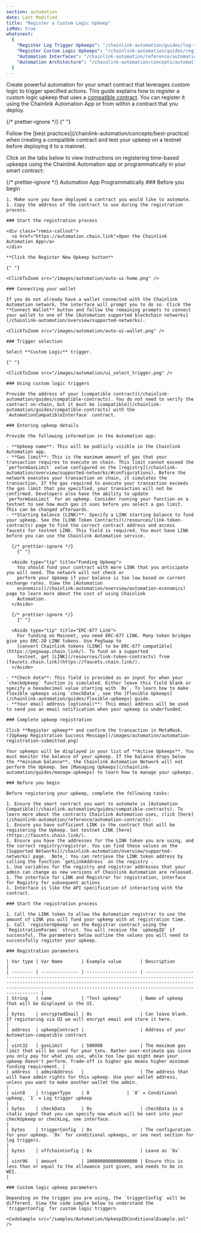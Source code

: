 ```yaml
---
section: automation
date: Last Modified
title: "Register a Custom Logic Upkeep"
isMdx: true
whatsnext:
  {
    "Register Log Trigger Upkeeps": "/chainlink-automation/guides/log-trigger/",
    "Register Custom Logic Upkeeps": "/chainlink-automation/guides/register-upkeep/",
    "Automation Interfaces": "/chainlink-automation/reference/automation-interfaces",
    "Automation Architecture": "/chainlink-automation/concepts/automation-architecture/",
  }
---
```



Create powerful automation for your smart contract that leverages custom logic to trigger specified actions. This guide explains how to register a custom logic upkeep that uses a [compatible contract](/chainlink-automation/guides/compatible-contracts). You can register it using the Chainlink Automation App or from within a contract that you deploy.

{/* prettier-ignore */}
{" "}

<Aside type="tip" title="Testing and best practices">
  Follow the [best practices](/chainlink-automation/concepts/best-practice) when creating a compatible contract and test
  your upkeep on a testnet before deploying it to a mainnet.
</Aside>

Click on the tabs below to view instructions on registering time-based upkeeps using the Chainlink Automation app or programmatically in your smart contract:

{/* prettier-ignore */}
<Tabs client:visible>
  <Fragment slot="tab.customUI">Automation App</Fragment>
  <Fragment slot="tab.customProgram">Programmatically</Fragment>
  <Fragment slot="panel.customUI">
    ### Before you begin

    1. Make sure you have deployed a contract you would like to automate.
    1. Copy the address of the contract to use during the registration process.

    ### Start the registration process

    <div class="remix-callout">
      <a href="https://automation.chain.link">Open the Chainlink Automation App</a>
    </div>

    **Click the Register New Upkeep button**

    {" "}

    <ClickToZoom src="/images/automation/auto-ui-home.png" />

    ### Connecting your wallet

    If you do not already have a wallet connected with the Chainlink Automation network, the interface will prompt you to do so. Click the **Connect Wallet** button and follow the remaining prompts to connect your wallet to one of the [Automation supported blockchain networks](/chainlink-automation/overview/supported-networks).

    <ClickToZoom src="/images/automation/auto-ui-wallet.png" />

    ### Trigger selection

    Select **Custom Logic** trigger.

    {" "}

    <ClickToZoom src="/images/automation/ui_select_trigger.png" />

    ### Using custom logic triggers

    Provide the address of your [compatible contract](/chainlink-automation/guides/compatible-contracts). You do not need to verify the contract on-chain, but it must be [compatible](/chainlink-automation/guides/compatible-contracts) with the `AutomationCompatibleInterface` contract.

    ### Entering upkeep details

    Provide the following information in the Automation app:

    - **Upkeep name**: This will be publicly visible in the Chainlink Automation app.
    - **Gas limit**: This is the maximum amount of gas that your transaction requires to execute on chain. This limit cannot exceed the `performGasLimit` value configured on the [registry](/chainlink-automation/overview/supported-networks/#configurations). Before the network executes your transaction on chain, it simulates the transaction. If the gas required to execute your transaction exceeds the gas limit that you specified, your transaction will not be confirmed. Developers also have the ability to update `performGasLimit` for an upkeep. Consider running your function on a testnet to see how much gas it uses before you select a gas limit. This can be changed afterwards.
    - **Starting balance (LINK)**: Specify a LINK starting balance to fund your upkeep. See the [LINK Token Contracts](/resources/link-token-contracts) page to find the correct contract address and access faucets for testnet LINK. This field is required. You must have LINK before you can use the Chainlink Automation service.

      {/* prettier-ignore */}
        {" "}

      <Aside type="tip" title="Funding Upkeep">
        You should fund your contract with more LINK that you anticipate you will need. The network will not check or
        perform your Upkeep if your balance is too low based on current exchange rates. View the [Automation
        economics](/chainlink-automation/overview/automation-economics) page to learn more about the cost of using Chainlink
        Automation.
      </Aside>

      {/* prettier-ignore */}
        {" "}

      <Aside type="tip" title="ERC-677 Link">
        For funding on Mainnet, you need ERC-677 LINK. Many token bridges give you ERC-20 LINK tokens. Use PegSwap to
        [convert Chainlink tokens (LINK) to be ERC-677 compatible](https://pegswap.chain.link/). To fund on a supported
        testnet, get [LINK](/resources/link-token-contracts) from [faucets.chain.link](https://faucets.chain.link/).
      </Aside>

    - **Check data**: This field is provided as an input for when your `checkUpkeep` function is simulated. Either leave this field blank or specify a hexadecimal value starting with `0x`. To learn how to make flexible upkeeps using `checkData`, see the [Flexible Upkeeps](/chainlink-automation/guides/flexible-upkeeps) guide.
    - **Your email address (optional)**: This email address will be used to send you an email notification when your upkeep is underfunded.

    ### Complete upkeep registration

    Click **Register upkeep** and confirm the transaction in MetaMask.
    ![Upkeep Registration Success Message](/images/automation/automation-registration-submitted.png)

    Your upkeeps will be displayed in your list of **Active Upkeeps**. You must monitor the balance of your upkeep. If the balance drops below the **minimum balance**, the Chainlink Automation Network will not perform the Upkeep. See [Managing Upkeeps](/chainlink-automation/guides/manage-upkeeps) to learn how to manage your upkeeps.

  </Fragment>
  <Fragment slot="panel.customProgram">

    ### Before you begin

    Before registering your upkeep, complete the following tasks:

    1. Ensure the smart contract you want to automate is [Automation Compatible](/chainlink-automation/guides/compatible-contracts). To learn more about the contracts Chainlink Automation uses, click [here](/chainlink-automation/reference/automation-contracts).
    1. Ensure you have sufficient LINK in the contract that will be registering the Upkeep. Get testnet LINK [here](https://faucets.chain.link/).
    1. Ensure you have the addresses for the LINK token you are using, and the correct registry/registrar. You can find these values on the [Supported Networks](/chainlink-automation/overview/supported-networks) page. _Note_: You can retrieve the LINK token address by calling the function `getLinkAddress` on the registry .
    1. Use variables for the registry and registrar addresses that your admin can change as new versions of Chainlink Automation are released.
    1. The interface for LINK and Registrar for registration, interface for Registry for subsequent actions
    1. Interface is like the API specification of interacting with the contract.

    ### Start the registration process

    1. Call the LINK token to allow the Automation registrar to use the amount of LINK you will fund your upkeep with at registration time.
    1. Call `registerUpkeep` on the Registrar contract using the `RegistrationParams` struct. You will receive the `upkeepID` if successful. The parameters below outline the values you will need to successfully register your upkeep.

    ### Registration parameters

    | Var type | Var Name       | Example value       | Description                                                                                                                                                                                                                                      |
    | -------- | -------------- | ------------------- | ------------------------------------------------------------------------------------------------------------------------------------------------------------------------------------------------------------------------------------------------ |
    | String   | name           | "Test upkeep"       | Name of upkeep that will be displayed in the UI.                                                                                                                                                                                                 |
    | bytes    | encryptedEmail | 0x                  | Can leave blank. If registering via UI we will encrypt email and store it here.                                                                                                                                                                  |
    | address  | upkeepContract |                     | Address of your Automation-compatible contract                                                                                                                                                                                                   |
    | uint32   | gasLimit       | 500000              | The maximum gas limit that will be used for your txns. Rather over-estimate gas since you only pay for what you use, while too low gas might mean your upkeep doesn't perform. Trade-off is higher gas means higher minimum funding requirement. |
    | address  | adminAddress   |                     | The address that will have admin rights for this upkeep. Use your wallet address, unless you want to make another wallet the admin.                                                                                                              |
    | uint8    | triggerType    | 0              | `0` = Conditional upkeep, `1` = Log trigger upkeep                                                                                                                                                                                                 |
    | bytes    | checkData      | 0x                  | checkData is a static input that you can specify now which will be sent into your checkUpkeep or checkLog, see interface.                                                                                                                        |
    | bytes    | triggerConfig  | 0x                  | The configuration for your upkeep. `0x` for conditional upkeeps, or see next section for log triggers.                                                                                                                                             |
    | bytes    | offchainConfig | 0x                  | Leave as `0x`                                                                                                                                                              |
    | uint96   | amount         | 1000000000000000000 | Ensure this is less than or equal to the allowance just given, and needs to be in WEI.                                                                                                                                                           |

    ### Custom logic upkeep parameters

    Depending on the trigger you are using, the `triggerConfig` will be different. View the code sample below to understand the `triggerConfig` for custom logic triggers

    <CodeSample src="/samples/Automation/UpkeepIDConditionalExample.sol" />

  </Fragment>
</Tabs>
